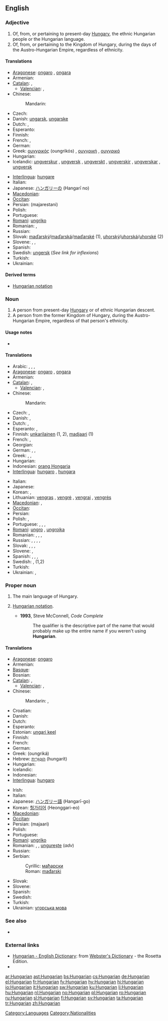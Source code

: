 {{interwiktionary|code=hu}}
{{wikipedia}}
==English==

===Adjective===
{{en-adj|-}}

# Of, from, or pertaining to present-day [[Hungary]], the ethnic Hungarian people or the Hungarian language.
# Of, from, or pertaining to the Kingdom of Hungary, during the days of the Austro-Hungarian Empire, regardless of ethnicity.

====Translations====
{{trans-top|Hungarian}}
* [[Aragonese]]: [[ongaro]] {{m}}, [[ongara]] {{f}}
* Armenian: {{t|hy|հունգարական|tr=hungarakan}}
* [[Catalan]]: {{t+|ca|hongarès|m}}, {{t-|ca|hongaresa|f}}
** [[Valencian]]: {{t-|ca|hongarés|m}}, {{t-|ca|hongaresa|f}}
* Chinese:
*: Mandarin: {{t-|cmn|匈牙利|alt=匈牙利的|tr=Xiōngyálì de|sc=Hani}}
* Czech: {{t+|cs|maďarský|m}}
* Danish: [[ungarsk]], [[ungarske]] {{p}}
* Dutch: {{t+|nl|Hongaars}}, {{t+|nl|Hongaarse}}
* Esperanto: {{t-|eo|hungara|xs=Esperanto}}
* Finnish: {{t+|fi|unkarilainen}}
* French: {{t+|fr|hongrois|m}}, {{t+|fr|hongroise|f}}
* German: {{t+|de|ungarisch}}
* Greek: [[ουγγρικός]] (oungrikós) {{m}}, [[ουγγρική]] {{f}}, [[ουγγρικό]] {{n}}
* Hungarian: {{t+|hu|magyar}}
* Icelandic: [[ungverskur]] {{m}}, [[ungversk]] {{f}}, [[ungverskt]] {{n}}, [[ungverskir]] {{p}}, [[ungverskar]] {{f|p}}, [[ungversk]] {{n|p}}
{{trans-mid}}
* [[Interlingua]]: [[hungare]]
* Italian: {{t+|it|ungherese}}
* Japanese: [[ハンガリー]]の (Hangarī no)
* [[Macedonian]]: {{t-|mk|унгарски|m|tr=úngarski}}
* [[Occitan]]: {{t+|oc|ongrés|xs=Occitan}}
* Persian: {{fa-Arab|[[مجارستانی]]}} (majarestani)
* Polish: {{t+|pl|węgierski}}
* Portuguese: {{t+|pt|húngaro|m}}
* [[Romani]]: [[ungriko]]
* Romanian: {{t-|ro|ungar}}, {{t+|ro|maghiar}}
* Russian: {{t+|ru|венгерский|tr=vengérskij}}
* Slovak: [[maďarský]]/[[maďarská]]/[[maďarské]] {{m|f|n}} (1), [[uhorský]]/[[uhorská]]/[[uhorské]] {{m|f|n}} (2)
* Slovene: {{t+|sl|madžarski|m}}, {{t+|sl|madžarska|f}}, {{t-|sl|madžarsko|n}}
* Spanish: {{t+|es|húngaro|m}}
* Swedish: [[ungersk]] (''See link for inflexions'')
* Turkish: {{t+|tr|Macar}}
* Ukrainian: {{t+|uk|угорський|m|tr=uhórskyj|xs=Ukrainian}}
{{trans-bottom}}

====Derived terms====
* [[Hungarian notation]]

===Noun===
{{en-noun|s|-}}

# A person from present-day [[Hungary]] or of ethnic Hungarian descent.
# A person from the former Kingdom of Hungary, during the Austro-Hungarian Empire, regardless of that person's ethnicity.

====Usage notes====
* {{en-usage-h-an}}

====Translations====
{{trans-top|person from Hungary}}
* Arabic: {{t|ar|مجري|m|tr=majariy|sc=Arab}}, {{t|ar|مجرية|f|tr=majaríyya|sc=Arab}}, {{t|ar|هنغاري|m|tr=hanghaariy|sc=Arab}}, {{t|ar|هنغارية|f|tr=hangharíyya|sc=Arab}}
* [[Aragonese]]: [[ongaro]] {{m}}, [[ongara]] {{f}}
* Armenian: {{t|hy|հունգարացի|tr=hungarac’i}}
* [[Catalan]]: {{t+|ca|hongarès|m}}, {{t-|ca|hongaresa|f}}
** [[Valencian]]: {{t-|ca|hongarés|m}}, {{t-|ca|hongaresa|f}}
* Chinese:
*: Mandarin: {{t-|cmn|匈牙利人|tr=Xiōngyálìrén|sc=Hani}}
* Czech: {{t-|cs|Maďar|m}}, {{t|cs|Maďarka|f}}
* Danish: {{t-|da|ungarer}}, {{t-|da|ungarere|p}}
* Dutch: {{t+|nl|Hongaar|m}}, {{t+|nl|Hongaarse|f}}
* Esperanto: {{t-|eo|hungaro|xs=Esperanto}}, {{t-|eo|hungarino|xs=Esperanto}}
* Finnish: [[unkarilainen]] (1, 2), [[madjaari]] (1)
* French: {{t+|fr|Hongrois|m}}, {{t+|fr|Hongroise|f}}
* Georgian: {{t-|ka|უნგრელი|m|tr=ungreli|sc=Geor|xs=Georgian}}
* German: {{t+|de|Ungar|m}}, {{t+|de|Ungarin|f}}, {{t+|de|Ungarinnen|f|p}}
* Greek: {{t|el|Ούγγρος|m|tr=Oúngros|sc=Grek}}, {{t|el|Μαγυάρος|m|tr=Magyáros|sc=Grek}}, {{t|el|Ουγγαρέζα|f|tr=Oungaréza|sc=Grek}}
* Hungarian: {{t+|hu|magyar}}
* Indonesian: [[orang Hongaria]]
* [[Interlingua]]: [[hungaro]] {{m}}, [[hungara]] {{f}}
{{trans-mid}}
* Italian: {{t+|it|ungherese|m|f}}
* Japanese: {{t|ja|ハンガリー人|tr=Hangarī-jin|sc=Jpan}}
* Korean: {{t|ko|헝가리 사람|tr=Heonggari saram|sc=Kore}}, {{t|ko|헝가리인|tr=Heonggari-in|sc=Kore}}
* Lithuanian: [[vengras]] {{m}}, [[vengrė]] {{f}}, [[vengrai]] {{p}}, [[vengrės]] {{f|p}}
* [[Macedonian]]: {{t|mk|Унгарец|m|tr=Úngarec}},  {{t|mk|Унгарка|f|tr=Úngarka}}
* [[Occitan]]: {{t+|oc|ongrés|m|xs=Occitan}}
* Persian: {{t|fa|مجار|tr=majâr|sc=fa-Arab}}
* Polish: {{t+|pl|Węgier|m}}, {{t+|pl|Węgierka|f}}
* Portuguese: {{t+|pt|húngaro|m}}, {{t-|pt|húngara|f}}, {{t-|pt|húngaros|m|p}}, {{t-|pt|húngaras|f|p}}
* [[Romani]]: [[ungro]] {{m}}, [[ungrojka]] {{f}}
* Romanian: {{t+|ro|ungur|m}}, {{t|ro|maghiar|m}}, {{t|ro|unguroaică|f}}, {{t+|ro|maghiară|f}}
* Russian: {{t|ru|венгр|m|tr=vengr|sc=Cyrl}}, {{t|ru|венгерец|m|tr=vengérec|sc=Cyrl}} {{qualifier|obsolete}}, {{t|ru|венгерка|f|tr=vengérka|sc=Cyrl}}, {{t|ru|мадьяр|m|tr=mad'jár|sc=Cyrl}}, {{t|ru|мадьярка|f|tr=mad'járka|sc=Cyrl}}
* Slovak: {{t|sk|Maďar|m}}, {{t|sk|Maďarka|f}}, {{t|sk|Uhor|m}}, {{t|sk|Uhorka|f}}
* Slovene: {{t+|sl|Madžar|m}}, {{t-|sl|Madžarka|f}}
* Spanish: {{t+|es|húngaro|m}}, {{t-|es|húngara|f}}, {{t-|es|húngaros|m|p}}, {{t-|es|húngaras|f|p}}
* Swedish: {{t+|sv|ungrare|m}}, {{t+|sv|ungerska|f}} (1,2)
* Turkish: {{t+|tr|Macar}}
* Ukrainian: {{t-|uk|угорець|m|tr=uhórec'|xs=Ukrainian}}, {{t-|uk|угорка|f|tr=uhórka|xs=Ukrainian}}
{{trans-bottom}}

===Proper noun===
{{en-proper noun}}

# The main language of Hungary.
# {{uncountable|computing|informal}} [[Hungarian notation]].
#* '''1993''', Steve McConnell, ''Code Complete''
#*: The qualifier is the descriptive part of the name that would probably make up the entire name if you weren't using '''Hungarian'''.

====Translations====
{{trans-top|the language}}
* [[Aragonese]]: [[ongaro]] {{m}}
* Armenian: {{t+|hy|հունգարերեն|tr=hungareren}}
* [[Basque]]: {{t|eu|hungariera|xs=Basque}}
* Bosnian: {{t-|bs|mađarski|m}}
* [[Catalan]]: {{t+|ca|hongarès|m}}, {{t-|ca|hongaresa|f}}
** [[Valencian]]: {{t-|ca|hongarés|m}}, {{t-|ca|hongaresa|f}}
* Chinese:
*: Mandarin: {{t-|cmn|匈牙利語|sc=Hani}}, {{t-|cmn|匈牙利语|tr=Xiōngyálìyǔ|sc=Hani}}
* Croatian: {{t-|hr|mađarski|m}}
* Danish: {{t+|da|ungarsk}}
* Dutch: {{t+|nl|Hongaars|n}}
* Esperanto: {{t-|eo|hungaro|xs=Esperanto}}
* Estonian: [[ungari keel]]
* Finnish: {{t+|fi|unkari}}
* French: {{t+|fr|hongrois|m}}
* German: {{t+|de|Ungarisch|n}}
* Greek: {{t+|el|ουγγρικά|n|p}} (oungriká)
* Hebrew: [[הונגרית|הוּנְגָּרִית]] (hungarít)
* Hungarian: {{t+|hu|magyar}}
* Icelandic: {{t+|is|ungverska}}
* Indonesian: {{t+|id|bahasa Hongaria|xs=Indonesian}}
* [[Interlingua]]: [[hungaro]]
{{trans-mid}}
* Irish: {{t-|ga|Ungáiris|xs=Irish}}
* Italian: {{t+|it|ungherese|m}}
* Japanese: [[ハンガリー語]] (Hangarī-go)
* Korean: [[헝가리어]] (Heonggari-eo)
* [[Macedonian]]: {{t-|mk|унгарски|m|tr=úngarski}}
* [[Occitan]]: {{t+|oc|ongrés|m|xs=Occitan}}
* Persian: {{fa-Arab|[[مجاری]]}} (majaari)
* Polish: {{t+|pl|węgierski|m}}
* Portuguese: {{t+|pt|húngaro|m}}
* [[Romani]]: [[ungriko]] {{m}}
* Romanian: {{l|ro|limba maghiară|f}}, {{l|ro|maghiară|f}}, [[ungureşte]] (''adv'')
* Russian: {{t+|ru|венгерский язык|m}}
* Serbian:
*: Cyrillic: [[мађарски#Serbian|мађарски]] {{m}}
*: Roman: [[mađarski#Serbian|mađarski]] {{m}}
* Slovak: {{t+|sk|maďarčina|f}}
* Slovene: {{t+|sl|madžarščina|f}}
* Spanish: {{t+|es|húngaro|m}}
* Swedish: {{t+|sv|ungerska|c}}
* Turkish: {{t+|tr|Macarca}}
* Ukrainian: [[угорська мова]] {{f}}
{{trans-bottom}}

===See also===
* {{langcat}}

===External links===
* [http://www.websters-online-dictionary.org/definition/Hungarian-english/ Hungarian - English Dictionary]: from [http://www.websters-online-dictionary.org/ Webster's Dictionary] - the Rosetta Edition.
* {{ISO 639|link=Ethnologue|1code=hu|code=hun}}

[[Category:Languages]]
[[Category:Nationalities]]

[[ar:Hungarian]]
[[ast:Hungarian]]
[[bs:Hungarian]]
[[cs:Hungarian]]
[[de:Hungarian]]
[[el:Hungarian]]
[[fr:Hungarian]]
[[fy:Hungarian]]
[[hy:Hungarian]]
[[hi:Hungarian]]
[[io:Hungarian]]
[[it:Hungarian]]
[[sw:Hungarian]]
[[ku:Hungarian]]
[[li:Hungarian]]
[[hu:Hungarian]]
[[nl:Hungarian]]
[[no:Hungarian]]
[[pl:Hungarian]]
[[ro:Hungarian]]
[[ru:Hungarian]]
[[sl:Hungarian]]
[[fi:Hungarian]]
[[sv:Hungarian]]
[[ta:Hungarian]]
[[tr:Hungarian]]
[[zh:Hungarian]]
